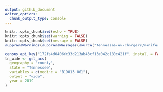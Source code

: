 ```yaml
---
output: github_document
editor_options: 
  chunk_output_type: console
---
```


```r
knitr::opts_chunk$set(echo = TRUE)
knitr::opts_chunk$set(warning = FALSE)
knitr::opts_chunk$set(message = FALSE)
suppressWarnings(suppressMessages(source("tennessee-ev-chargers/manifest.R")))
```


```r
census_api_key("172fe4d0406dc33d213ab43cf13a042c180c421f", install = FALSE)
tn_wide <- get_acs(
  geography = "county",
  state = "Tennessee",
  variables = c(medinc = "B19013_001"),
  output = "wide",
  year = 2019
)
```